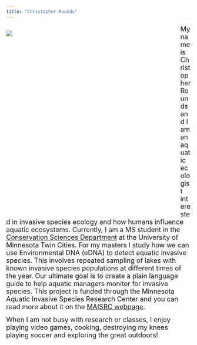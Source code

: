 ```yaml
---
title: "Christopher Rounds"
---
```


<div style= "float : left; position : relative; top: 0px; width : 450px; height : 525px; padding-right: 24px; margin-bottom : 0px">
![](./photos/Headshot.JPG)

</div>

<font size = "4"> 
My name is Christopher Rounds and I am an aquatic ecologist interested in invasive species ecology and how humans influence aquatic ecosystems. Currently, I am a MS student in the [Conservation Sciences Department](https://conssci.umn.edu/) at the University of Minnesota Twin Cities. For my masters I study how we can use Environmental DNA (eDNA) to detect aquatic invasive species. This involves repeated sampling of lakes with known invasive species populations at different times of the year. Our ultimate goal is to create a plain language guide to help aquatic managers monitor for invasive species. This project is funded through the Minnesota Aquatic Invasive Species Research Center and you can read more about it on the [MAISRC webpage](https://maisrc.umn.edu/edna-monitoring). 
</font>  
  
  
<font size = "4">
When I am not busy with research or classes, I enjoy playing video games, cooking, destroying my knees playing soccer and exploring the great outdoors!  
</font>

